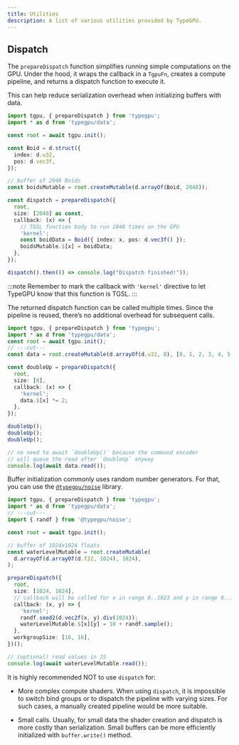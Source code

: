 ```yaml
---
title: Utilities
description: A list of various utilities provided by TypeGPU.
---
```


## Dispatch

The `prepareDispatch` function simplifies running simple computations on the GPU.
Under the hood, it wraps the callback in a `TgpuFn`, creates a compute pipeline, and returns a dispatch function to execute it.

This can help reduce serialization overhead when initializing buffers with data.

```ts twoslash
import tgpu, { prepareDispatch } from 'typegpu';
import * as d from 'typegpu/data';

const root = await tgpu.init();

const Boid = d.struct({
  index: d.u32,
  pos: d.vec3f,
});

// buffer of 2048 Boids
const boidsMutable = root.createMutable(d.arrayOf(Boid, 2048));

const dispatch = prepareDispatch({
  root,
  size: [2048] as const,
  callback: (x) => {
    // TGSL function body to run 2048 times on the GPU
    'kernel';
    const boidData = Boid({ index: x, pos: d.vec3f() });
    boidsMutable.$[x] = boidData;
  },
});

dispatch().then(() => console.log("Dispatch finished!"));
```

:::note
Remember to mark the callback with `'kernel'` directive to let TypeGPU know that this function is TGSL.
:::

The returned dispatch function can be called multiple times.
Since the pipeline is reused, there’s no additional overhead for subsequent calls.

```ts twoslash
import tgpu, { prepareDispatch } from 'typegpu';
import * as d from 'typegpu/data';
const root = await tgpu.init();
// ---cut---
const data = root.createMutable(d.arrayOf(d.u32, 8), [0, 1, 2, 3, 4, 5, 6, 7]);

const doubleUp = prepareDispatch({
  root,
  size: [8],
  callback: (x) => {
    'kernel';
    data.$[x] *= 2;
  },
});

doubleUp();
doubleUp();
doubleUp();

// no need to await `doubleUp()` because the command encoder
// will queue the read after `doubleUp` anyway
console.log(await data.read());
```

Buffer initialization commonly uses random number generators. 
For that, you can use the [`@typegpu/noise`](TypeGPU/ecosystem/typegpu-noise) library.

```ts twoslash
import tgpu, { prepareDispatch } from 'typegpu';
import * as d from 'typegpu/data';
// ---cut---
import { randf } from '@typegpu/noise';

const root = await tgpu.init();

// buffer of 1024x1024 floats
const waterLevelMutable = root.createMutable(
  d.arrayOf(d.arrayOf(d.f32, 1024), 1024),
);

prepareDispatch({
  root,
  size: [1024, 1024], 
  // callback will be called for x in range 0..1023 and y in range 0..1023
  callback: (x, y) => {
    'kernel';
    randf.seed2(d.vec2f(x, y).div(1024));
    waterLevelMutable.$[x][y] = 10 + randf.sample();
  },
  workgroupSize: [16, 16],
})();

// (optional) read values in JS
console.log(await waterLevelMutable.read());
```

It is highly recommended NOT to use `dispatch` for:

- More complex compute shaders.
When using `dispatch`, it is impossible to switch bind groups or to dispatch the pipeline with varying sizes.
For such cases, a manually created pipeline would be more suitable.

- Small calls.
Usually, for small data the shader creation and dispatch is more costly than serialization.
Small buffers can be more efficiently initialized with `buffer.write()` method.
